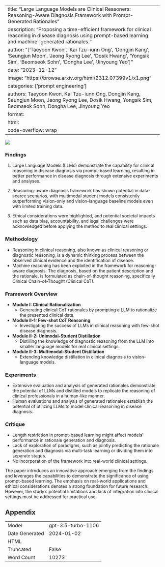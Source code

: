 
---
title: "Large Language Models are Clinical Reasoners: Reasoning-Aware Diagnosis Framework with Prompt-Generated Rationales"
description: "Proposing a time-efficient framework for clinical reasoning in disease diagnosis using prompt-based learning and machine-generated rationales."
author: "['Taeyoon Kwon', 'Kai Tzu-iunn Ong', 'Dongjin Kang', 'Seungjun Moon', 'Jeong Ryong Lee', 'Dosik Hwang', 'Yongsik Sim', 'Beomseok Sohn', 'Dongha Lee', 'Jinyoung Yeo']"
date: "2023-12-12"
image: "https://browse.arxiv.org/html/2312.07399v1/x1.png"
categories: ['prompt engineering']
authors: Taeyoon Kwon, Kai Tzu-iunn Ong, Dongjin Kang, Seungjun Moon, Jeong Ryong Lee, Dosik Hwang, Yongsik Sim, Beomseok Sohn, Dongha Lee, Jinyoung Yeo
format:
  html:
    code-overflow: wrap
---

![](https://browse.arxiv.org/html/2312.07399v1/x1.png)

### Findings 

1. Large Language Models (LLMs) demonstrate the capability for clinical reasoning in disease diagnosis via prompt-based learning, resulting in better performance in disease diagnosis through extensive experiments and analyses.

2. Reasoning-aware diagnosis framework has shown potential in data-scarce scenarios, with multimodal student models consistently outperforming vision-only and vision-language baseline models even with limited training data.

3. Ethical considerations were highlighted, and potential societal impacts such as data bias, accountability, and legal challenges were acknowledged before applying the method to real clinical settings.

### Methodology
- Reasoning in clinical reasoning, also known as clinical reasoning or diagnostic reasoning, is a dynamic thinking process between the observed clinical evidence and the identification of disease.
- Machine reasoning has been exploited in the framework for reasoning-aware diagnosis. The diagnosis, based on the patient description and the rationale, is formulated as chain-of-thought reasoning, specifically Clinical Chain-of-Thought (Clinical CoT).

### Framework Overview
- **Module I: Clinical Rationalization**
  - Generating clinical CoT rationales by prompting a LLM to rationalize the presented clinical data.
- **Module II-1: Few-shot CoT Reasoning**
  - Investigating the success of LLMs in clinical reasoning with few-shot disease diagnosis.
- **Module II-2: Unimodal-Student Distillation**
  - Distilling the knowledge of diagnostic reasoning from the LLM into smaller language models for real clinical settings.
- **Module II-3: Multimodal-Student Distillation**
  - Extending knowledge distillation in clinical diagnosis to vision-language models.

### Experiments
- Extensive evaluation and analysis of generated rationales demonstrate the potential of LLMs and distilled models to replicate the reasoning of clinical professionals in a human-like manner.
- Human evaluations and analysis of generated rationales establish the potential of utilizing LLMs to model clinical reasoning in disease diagnosis.

### Critique
- Length restriction in prompt-based learning might affect models' performance in rationale generation and diagnosis.
- Lack of exploration of paradigms, such as jointly predicting the rationale generation and diagnosis via multi-task learning or dividing them into separate stages.
- No incorporation of the framework into real-world clinical settings.

The paper introduces an innovative approach emerging from the findings and leverages the capabilities to demonstrate the significance of using prompt-based learning. The emphasis on real-world applications and ethical considerations denotes a strong foundation for future research. However, the study's potential limitations and lack of integration into clinical settings must be addressed for practical use.

## Appendix

|          |          |
|----------|----------|
| Model     | gpt-3.5-turbo-1106       |
| Date Generated     | 2024-01-02       |
| HTML     | []()       |
| Truncated       | False       |
| Word Count       | 10273       |